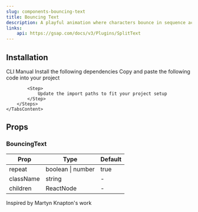 ```yaml
---
slug: components-bouncing-text
title: Bouncing Text
description: A playful animation where characters bounce in sequence across the text.
links:
    api: https://gsap.com/docs/v3/Plugins/SplitText
---
```


<DemoCodePreview
    path="demo/components/bouncing-text/default.tsx"
/>

## Installation

<Tabs defaultValue="cli" className="mt-3">
    <TabsList>
        <TabsTrigger value="cli">CLI</TabsTrigger>
        <TabsTrigger value="manual">Manual</TabsTrigger>
    </TabsList>
    <TabsContent value="cli" className="mt-4">
        <InstallationCommand command={`npx shadcn@latest add "~website/r/gsap/bouncing-text"`} />
    </TabsContent>
    <TabsContent value="manual" className="mt-4">
        <Steps>
            <Step>
                Install the following dependencies
            </Step>
            <InstallationCommand command="npm install gsap @gsap/react" />
            <Step>
                Copy and paste the following code into your project
            </Step>
            <CodePreview path='components/gsap/bouncing-text.tsx' collapsible></CodePreview>

            <Step>
                Update the import paths to fit your project setup
            </Step>
        </Steps>
    </TabsContent>
</Tabs>

## Props

### BouncingText

| Prop      | Type              | Default |
|-----------|-------------------|---------|
| repeat    | boolean \| number | true    |
| className | string            | -       |
| children  | ReactNode         | -       |

<span className="text-muted-foreground">Inspired by Martyn Knapton's work</span>
